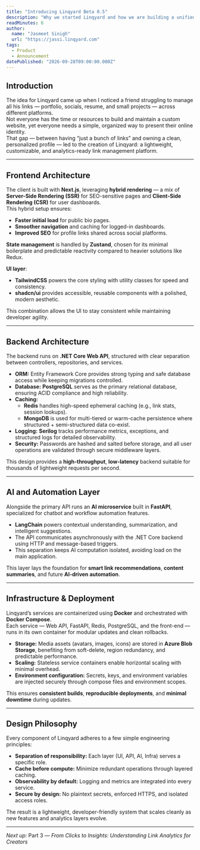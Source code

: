 ```yaml
---
title: "Introducing Linqyard Beta 0.5"
description: "Why we started Linqyard and how we are building a unified data workflow platform."
readMinutes: 6
author:
  name: "Jasmeet Sinigh"
  url: "https://jassi.linqyard.com"
tags:
  - Product
  - Announcement
datePublished: "2026-09-28T09:00:00.000Z"
---
```


## Introduction

The idea for Linqyard came up when I noticed a friend struggling to manage all his links — portfolio, socials, resume, and small projects — across different platforms.  
Not everyone has the time or resources to build and maintain a custom website, yet everyone needs a simple, organized way to present their online identity.  
That gap — between having “just a bunch of links” and owning a clean, personalized profile — led to the creation of Linqyard: a lightweight, customizable, and analytics-ready link management platform.


---

##  Frontend Architecture

The client is built with **Next.js**, leveraging **hybrid rendering** — a mix of **Server-Side Rendering (SSR)** for SEO-sensitive pages and **Client-Side Rendering (CSR)** for user dashboards.  
This hybrid setup ensures:

- **Faster initial load** for public bio pages.  
- **Smoother navigation** and caching for logged-in dashboards.  
- **Improved SEO** for profile links shared across social platforms.

**State management** is handled by **Zustand**, chosen for its minimal boilerplate and predictable reactivity compared to heavier solutions like Redux.

**UI layer**:  
- **TailwindCSS** powers the core styling with utility classes for speed and consistency.  
- **shadcn/ui** provides accessible, reusable components with a polished, modern aesthetic.  

This combination allows the UI to stay consistent while maintaining developer agility.

---

##  Backend Architecture

The backend runs on **.NET Core Web API**, structured with clear separation between controllers, repositories, and services.  
- **ORM:** Entity Framework Core provides strong typing and safe database access while keeping migrations controlled.  
- **Database:** **PostgreSQL** serves as the primary relational database, ensuring ACID compliance and high reliability.  
- **Caching:**  
  - **Redis** handles high-speed ephemeral caching (e.g., link stats, session lookups).  
  - **MongoDB** is used for multi-tiered or warm-cache persistence where structured + semi-structured data co-exist.  
- **Logging:** **Serilog** tracks performance metrics, exceptions, and structured logs for detailed observability.  
- **Security:** Passwords are hashed and salted before storage, and all user operations are validated through secure middleware layers.

This design provides a **high-throughput**, **low-latency** backend suitable for thousands of lightweight requests per second.

---

##  AI and Automation Layer

Alongside the primary API runs an **AI microservice** built in **FastAPI**, specialized for chatbot and workflow automation features.  
- **LangChain** powers contextual understanding, summarization, and intelligent suggestions.  
- The API communicates asynchronously with the .NET Core backend using HTTP and message-based triggers.  
- This separation keeps AI computation isolated, avoiding load on the main application.

This layer lays the foundation for **smart link recommendations**, **content summaries**, and future **AI-driven automation**.

---

## Infrastructure & Deployment

Linqyard’s services are containerized using **Docker** and orchestrated with **Docker Compose**.  
Each service — Web API, FastAPI, Redis, PostgreSQL, and the front-end — runs in its own container for modular updates and clean rollbacks.

- **Storage:** Media assets (avatars, images, icons) are stored in **Azure Blob Storage**, benefiting from soft-delete, region redundancy, and predictable performance.  
- **Scaling:** Stateless service containers enable horizontal scaling with minimal overhead.  
- **Environment configuration:** Secrets, keys, and environment variables are injected securely through compose files and environment scopes.

This ensures **consistent builds**, **reproducible deployments**, and **minimal downtime** during updates.

---

##  Design Philosophy

Every component of Linqyard adheres to a few simple engineering principles:

- **Separation of responsibility:** Each layer (UI, API, AI, Infra) serves a specific role.  
- **Cache before compute:** Minimize redundant operations through layered caching.  
- **Observability by default:** Logging and metrics are integrated into every service.  
- **Secure by design:** No plaintext secrets, enforced HTTPS, and isolated access roles.

The result is a lightweight, developer-friendly system that scales cleanly as new features and analytics layers evolve.

---

*Next up:* Part 3 — *From Clicks to Insights: Understanding Link Analytics for Creators*

